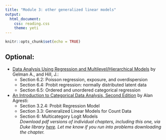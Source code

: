 ```yaml
---
title: "Module 3: other generalized linear models"
output: 
  html_document:
    css: reading.css
    theme: yeti
---
```


```r
knitr::opts_chunk$set(echo = TRUE)
```


<!-- ## Required: -->

<!-- - [An Introduction to Statistical Learning with Applications in R](http://faculty.marshall.usc.edu/gareth-james/ISL/) by James, G., Witten, D., Hastie, T., and Tibshirani, R.: -->
<!--     + Section 4.3: Logistic regression -->


## Optional:

- [Data Analysis Using Regression and Multilevel/Hierarchical Models](https://www.amazon.com/gp/product/052168689X/ref=as_li_qf_sp_asin_il_tl?ie=UTF8&camp=1789&creative=9325&creativeASIN=052168689X&linkCode=as2&tag=andrsblog0f-20&linkId=PX5B5V6ZPCT2UIYV) by Gelman A., and Hill, J.:
    + Section 6.2: Poisson regression, exposure, and overdispersion
    + Section 6.4: Probit regression: normally distributed latent data
    + Section 6.5: Ordered and unordered categorical regression

- [An Introduction to Categorical Data Analysis, Second Edition](https://www.amazon.com/Introduction-Categorical-Analysis-Probability-Statistics/dp/1119405262) by Alan Agresti:
    + Section 3.2.4: Probit Regression Model
    + Section 3.3: Generalized Linear Models for Count Data
    + Section 6: Multicategory Logit Models  
    *Download pdf versions of individual chapters, including this one, via Duke library [here](https://find.library.duke.edu/catalog/DUKE005142588). Let me know if you run into problems downloading the chapter.*
